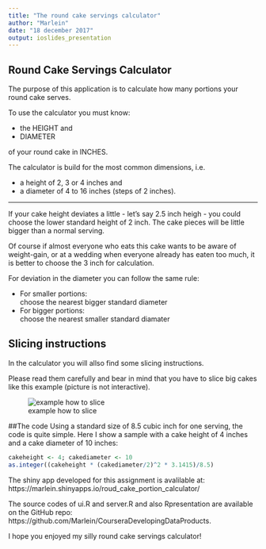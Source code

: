 ---
title: "The round cake servings calculator"
author: "Marlein"
date: "18 december 2017"
output: ioslides_presentation
---


## Round Cake Servings Calculator


The purpose of this application is to calculate how many portions your round cake serves.  
   
To use the calculator you must know:  
   
<div class = "blue">- the HEIGHT and  
- DIAMETER</div>   
   
of your round cake in INCHES.

The calculator is build for the most common dimensions, i.e.   

<div class = "red">- a height of 2, 3 or 4 inches and   
- a diameter of 4 to 16 inches (steps of 2 inches). </div>

---

If your cake height deviates a little - let's say 2.5 inch heigh - you could choose the lower 
standard height of 2 inch. The cake pieces will be little bigger than a normal serving.   
   
Of course if almost everyone who eats this cake wants to be aware of weight-gain, or at a wedding
when everyone already has eaten too much, it is better to choose the 3 inch for calculation. 

For deviation in the diameter you can follow the same rule:  

- For smaller portions:
<div class="red2"> choose the nearest bigger standard diameter </div> 
- For bigger portions:   
<div class="blue"> choose the nearest smaller standard diamater </div>

## Slicing instructions
In the calculator you will allso find some slicing instructions.   

Please read them carefully and bear in mind that you have to slice big cakes
like this example (picture is not interactive).   

![example how to slice](xmpl.png)

##The code
Using a standard size of 8.5 cubic inch for one serving, the code is quite simple. 
Here I show a sample with a cake height of 4 inches and a cake diameter of 10 inches:

```{r}
cakeheight <- 4; cakediameter <- 10
as.integer((cakeheight * (cakediameter/2)^2 * 3.1415)/8.5)
```
The shiny app developed for this assignment is avalilable at: https://marlein.shinyapps.io/roud_cake_portion_calculator/

The source codes of ui.R and server.R and also Rpresentation are available on the GitHub repo: https://github.com/Marlein/CourseraDevelopingDataProducts.

<div class = "green">I hope you enjoyed my silly round cake servings calculator!</div>
